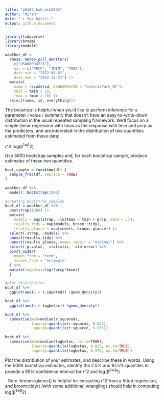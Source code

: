 ```yaml
---
title: "p8105_hw6_msk2265"
author: "Mirah"
date: "`r Sys.Date()`"
output: github_document
---
```


```r
library(tidyverse)
library(broom)
library(modelr)
```


```r
weather_df = 
  rnoaa::meteo_pull_monitors(
    c("USW00094728"),
    var = c("PRCP", "TMIN", "TMAX"), 
    date_min = "2022-01-01",
    date_max = "2022-12-31") |>
  mutate(
    name = recode(id, USW00094728 = "CentralPark_NY"),
    tmin = tmin / 10,
    tmax = tmax / 10) |>
  select(name, id, everything())

```


The boostrap is helpful when you’d like to perform inference for a parameter / value / summary that doesn’t have an easy-to-write-down distribution in the usual repeated sampling framework. We’ll focus on a simple linear regression with tmax as the response with tmin and prcp as the predictors, and are interested in the distribution of two quantities estimated from these data:

r^2
log(β^1∗β^2)

Use 5000 bootstrap samples and, for each bootstrap sample, produce estimates of these two quantities.
```r
boot_sample = function(df) {
  sample_frac(df, replace = TRUE)
}

```

```r
weather_df %>% 
  modelr::bootstrap(1000)
```


```r
#creating bootstrap samples
boot_df = weather_df %>% 
  bootstrap(1000) |> 
  mutate(
    models = map(strap, ~lm(tmax ~ tmin + prcp, data = .)),
    results_tidy = map(models, broom::tidy),
    results_glance = map(models, broom::glance)) |> 
  select(-strap, -models) %>% 
  unnest(results_tidy) %>% 
  unnest(results_glance, names_repair = "minimal") %>% 
  select(-p.value, -statistic, -std.error) %>% 
  pivot_wider(
    names_from = "term",
    values_from = "estimate"
  ) %>% 
  mutate(logbetas=log((prcp*tmin))
  )


```


```r
#plot distribution
boot_df %>% 
  ggplot(aes(x = r.squared)) +geom_density()
```


```r
boot_df %>% 
  ggplot(aes(x = logbetas)) +geom_density()


```

```r
boot_df %>% 
  summarise(med=median(r.squared),
            lowerqt=quantile(r.squared, 0.025),
            upperqt=quantile(r.squared, 0.975))
```

```r
boot_df %>% 
  summarise(med=median(logbetas, na.rm=TRUE),
            lowerqt=quantile(logbetas, 0.025, na.rm=TRUE),
            upperqt=quantile(logbetas, 0.975, na.rm=TRUE))
```



Plot the distribution of your estimates, and describe these in words. Using the 5000 bootstrap estimates, identify the 2.5% and 97.5% quantiles to provide a 95% confidence interval for r^2
 and log(β^0∗β^1)
 
. Note: broom::glance() is helpful for extracting r^2
 from a fitted regression, and broom::tidy() (with some additional wrangling) should help in computing log(β^1∗β^2)
.
